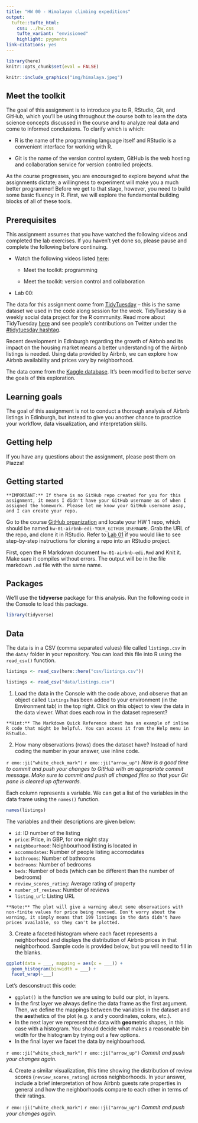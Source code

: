 ```yaml
---
title: "HW 00 - Himalayan climbing expeditions"
output: 
  tufte::tufte_html:
    css: ../hw.css
    tufte_variant: "envisioned"
    highlight: pygments
link-citations: yes
---
```


```r
library(here)
knitr::opts_chunk$set(eval = FALSE)
```

```r
knitr::include_graphics("img/himalaya.jpeg")
```

## Meet the toolkit

The goal of this assignment is to introduce you to R, RStudio, Git, and GitHub, which you'll be using throughout the course both to learn the data science concepts discussed in the course and to analyze real data and come to informed conclusions. To clarify which is which:

-   R is the name of the programming language itself and RStudio is a convenient interface for working with R.

-   Git is the name of the version control system, GitHub is the web hosting and collaboration service for version controlled projects.

As the course progresses, you are encouraged to explore beyond what the assignments dictate; a willingness to experiment will make you a much better programmer! Before we get to that stage, however, you need to build some basic fluency in R. First, we will explore the fundamental building blocks of all of these tools.

## Prerequisites

This assignment assumes that you have watched the following videos and completed the lab exercises. If you haven't yet done so, please pause and complete the following before continuing.

-   Watch the following videos listed [here](https://www.introds.org/post/01-week/#videos "Link to Week 1 videos"):

    -   Meet the toolkit: programming

    -   Meet the toolkit: version control and collaboration

-   Lab 00:

The data for this assignment come from [TidyTuesday](https://github.com/rfordatascience/tidytuesday/blob/master/data/2020/2020-09-22/readme.md) -- this is the same dataset we used in the code along session for the week. TidyTuesday is a weekly social data project for the R community. Read more about TidyTuesday [here](https://github.com/rfordatascience/tidytuesday) and see people's contributions on Twitter under the [\#tidytuesday hashtag](https://twitter.com/search?q=tidytuesday&src=typed_query).

Recent development in Edinburgh regarding the growth of Airbnb and its impact on the housing market means a better understanding of the Airbnb listings is needed. Using data provided by Airbnb, we can explore how Airbnb availability and prices vary by neighborhood.

The data come from the [Kaggle database](https://www.kaggle.com/thoroc/edinburgh-inside-airbnb/version/2). It's been modified to better serve the goals of this exploration.

## Learning goals

The goal of this assignment is not to conduct a thorough analysis of Airbnb listings in Edinburgh, but instead to give you another chance to practice your workflow, data visualization, and interpretation skills.

## Getting help

If you have any questions about the assignment, please post them on Piazza!

## Getting started

```marginfigure
**IMPORTANT:** If there is no GitHub repo created for you for this assignment, it means I didn't have your GitHub username as of when I assigned the homework. Please let me know your GitHub username asap, and I can create your repo.
```

Go to the course [GitHub organization](https://github.com/ids-s1-19) and locate your HW 1 repo, which should be named `hw-01-airbnb-edi-YOUR_GITHUB_USERNAME`. Grab the URL of the repo, and clone it in RStudio. Refer to [Lab 01](/labs/lab-01/lab-01-hello-r) if you would like to see step-by-step instructions for cloning a repo into an RStudio project.

First, open the R Markdown document `hw-01-airbnb-edi.Rmd` and Knit it. Make sure it compiles without errors. The output will be in the file markdown `.md` file with the same name.

## Packages

We'll use the **tidyverse** package for this analysis. Run the following code in the Console to load this package.

```r
library(tidyverse)
```

## Data

The data is in a CSV (comma separated values) file called `listings.csv` in the `data/` folder in your repository. You can load this file into R using the `read_csv()` function.

```r
listings <- read_csv(here::here("csv/listings.csv"))
```

```r
listings <- read_csv("data/listings.csv")
```

1.  Load the data in the Console with the code above, and observe that an object called `listings` has been added to your environment (in the Environment tab) in the top right. Click on this object to view the data in the data viewer. What does each row in the dataset represent?

```marginfigure
**Hint:** The Markdown Quick Reference sheet has an example of inline R code that might be helpful. You can access it from the Help menu in RStudio.
```

2.  How many observations (rows) does the dataset have? Instead of hard coding the number in your answer, use inline code.

`r emo::ji("white_check_mark")` `r emo::ji("arrow_up")` *Now is a good time to commit and push your changes to GitHub with an appropriate commit message. Make sure to commit and push all changed files so that your Git pane is cleared up afterwards.*

Each column represents a variable. We can get a list of the variables in the data frame using the `names()` function.

```r
names(listings)
```

The variables and their descriptions are given below:

-   `id`: ID number of the listing
-   `price`: Price, in GBP, for one night stay
-   `neighbourhood`: Neighbourhood listing is located in
-   `accommodates`: Number of people listing accomodates
-   `bathrooms`: Number of bathrooms
-   `bedrooms`: Number of bedrooms
-   `beds`: Number of beds (which can be different than the number of bedrooms)
-   `review_scores_rating`: Average rating of property
-   `number_of_reviews`: Number of reviews
-   `listing_url`: Listing URL

```marginfigure
**Note:** The plot will give a warning about some observations with non-finite values for price being removed. Don't worry about the warning, it simply means that 199 listings in the data didn't have prices available, so they can't be plotted.
```

3.  Create a faceted histogram where each facet represents a neighborhood and displays the distribution of Airbnb prices in that neighborhood. Sample code is provided below, but you will need to fill in the blanks.

```r
ggplot(data = ___, mapping = aes(x = ___)) +
  geom_histogram(binwidth = ___) +
  facet_wrap(~___)
```

Let's desconstruct this code:

-   `ggplot()` is the function we are using to build our plot, in layers.
-   In the first layer we always define the data frame as the first argument. Then, we define the mappings between the variables in the dataset and the **aes**thetics of the plot (e.g. x and y coordinates, colors, etc.).
-   In the next layer we represent the data with **geom**etric shapes, in this case with a histogram. You should decide what makes a reasonable bin width for the histogram by trying out a few options.
-   In the final layer we facet the data by neighbourhood.

`r emo::ji("white_check_mark")` `r emo::ji("arrow_up")` *Commit and push your changes again.*

4.  Create a similar visualization, this time showing the distribution of review scores (`review_scores_rating`) across neighborhoods. In your answer, include a brief interpretation of how Airbnb guests rate properties in general and how the neighborhoods compare to each other in terms of their ratings.

`r emo::ji("white_check_mark")` `r emo::ji("arrow_up")` *Commit and push your changes again.*

